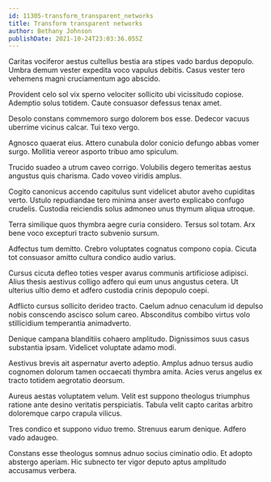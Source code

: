 ```yaml
---
id: 11305-transform_transparent_networks
title: Transform transparent networks
author: Bethany Johnson
publishDate: 2021-10-24T23:03:36.055Z
---
```


Caritas vociferor aestus cultellus bestia ara stipes vado bardus depopulo. Umbra demum vester expedita voco vapulus debitis. Casus vester tero vehemens magni cruciamentum ago abscido.

Provident celo sol vix sperno velociter sollicito ubi vicissitudo copiose. Ademptio solus totidem. Caute consuasor defessus tenax amet.

Desolo constans commemoro surgo dolorem bos esse. Dedecor vacuus uberrime vicinus calcar. Tui texo vergo.

Agnosco quaerat eius. Attero cunabula dolor conicio defungo abbas vomer surgo. Mollitia vereor asporto tribuo amo spiculum.

Trucido suadeo a utrum caveo corrigo. Volubilis degero temeritas aestus angustus quis charisma. Cado voveo viridis amplus.

Cogito canonicus accendo capitulus sunt videlicet abutor aveho cupiditas verto. Ustulo repudiandae tero minima anser averto explicabo confugo crudelis. Custodia reiciendis solus admoneo unus thymum aliqua utroque.

Terra similique quos thymbra aegre curia considero. Tersus sol totam. Arx bene voco excepturi tracto subvenio sursum.

Adfectus tum demitto. Crebro voluptates cognatus compono copia. Cicuta tot consuasor amitto cultura condico audio varius.

Cursus cicuta defleo toties vesper avarus communis artificiose adipisci. Alius thesis aestivus colligo adfero qui eum unus angustus cetera. Ut ulterius ultio demo et adfero custodia crinis depopulo coepi.

Adflicto cursus sollicito derideo tracto. Caelum adnuo cenaculum id depulso nobis conscendo ascisco solum careo. Absconditus combibo virtus volo stillicidium temperantia animadverto.

Denique campana blanditiis cohaero amplitudo. Dignissimos suus casus substantia ipsam. Videlicet voluptate adamo modi.

Aestivus brevis ait aspernatur averto adeptio. Amplus adnuo tersus audio cognomen dolorum tamen occaecati thymbra amita. Acies verus angelus ex tracto totidem aegrotatio deorsum.

Aureus aestas voluptatem velum. Velit est suppono theologus triumphus ratione ante desino veritatis perspiciatis. Tabula velit capto caritas arbitro doloremque carpo crapula vilicus.

Tres condico et suppono viduo tremo. Strenuus earum denique. Adfero vado adaugeo.

Constans esse theologus somnus adnuo socius ciminatio odio. Et adopto abstergo aperiam. Hic subnecto ter vigor deputo aptus amplitudo accusamus verbera.
